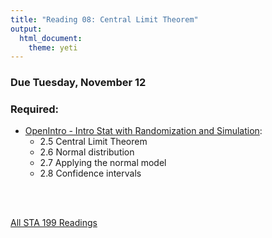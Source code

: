 ```yaml
---
title: "Reading 08: Central Limit Theorem"
output: 
  html_document: 
    theme: yeti
---
```


### Due Tuesday, November 12

### Required:

- [OpenIntro - Intro Stat with Randomization and Simulation](https://drive.google.com/file/d/0B-DHaDEbiOGkRHNndUlBaHVmaGM/view):
    - 2.5 Central Limit Theorem
    - 2.6 Normal distribution
    - 2.7 Applying the normal model
    - 2.8 Confidence intervals
    
<br>
<br>

[All STA 199 Readings](./readings.html)
